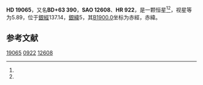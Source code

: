 {{Starbox begin
| name = HD 19065
}}
{{Starbox observe
| epoch = [[J2000.0|J2000.0]]
| constell = {{星座名待查}}<ref name=SIMBAD>{{cite web
 | url=http://simbad.u-strasbg.fr/simbad/sim-id?Ident=HR+922
 | title =Pulsating variable Star
 | publisher=Centre de Données astronomiques de Strasbourg
 | work=SIMBAD
 | accessdate=2012-07-13}}</ref><ref name=DATA>{{cite web
 | url=http://vizier.u-strasbg.fr/viz-bin/VizieR-5?-out.add=.&-source=5050&-corr=PK=HR&-out.max=9999&HR=922
 | title=VizieR Detailed Page
 | accessdate=2012-07-13
 | archive-date=2016-03-04
 | archive-url=https://web.archive.org/web/20160304233316/http://vizier.u-strasbg.fr/viz-bin/VizieR-5?-out.add=.&-source=5050&-corr=PK=HR&-out.max=9999&HR=922
 | dead-url=no
 }}</ref>
| 星官 = 
| ra = {{RA|3|7|19}}<ref name=SIMBAD /><ref name=DATA />
| dec = {{DEC|+64|3|28}}<ref name=SIMBAD /><ref name=DATA />
| appmag_v = 5.89<ref name=SIMBAD /><ref name=DATA />
}}
{{Starbox character
| class = B9V<ref name=SIMBAD /><ref name=DATA />
| b-v = -0.03<ref name=SIMBAD /><ref name=DATA />
| u-b = -0.1<ref name=SIMBAD /><ref name=DATA />
| r-i = <ref name=SIMBAD /><ref name=DATA />
| variable = 
}}
{{Starbox astrometry
| radial_v = -0.1
| prop_mo_ra = -2
| parallax = 
| p_error = 
}}
{{Starbox catalog
| names =BD+63 390，[[SAO星表|SAO]] 12608，[[HD星表|HD]] 19065，[[HR星表|HR]] 922}}
{{Starbox reference |Simbad=HR+922}}
{{Starbox end}}

'''HD 19065'''，又名'''BD+63 390'''，'''SAO 12608'''、'''HR 922'''，是一颗恒星<ref name=SIMBAD /><ref name=DATA />，视星等为5.89，位于[[銀道座標系|銀經]]137.14，[[銀道座標系|銀緯]]5，其[[B1900.0|B1900.0]]坐标为赤經{{RA|2|58|56.6}}，赤緯{{DEC|+63|5|9}}。

== 参考文献 ==
{{reflist}}

{{star-stub}}

[[Category:HD和HDE天體|19065]]
[[Category:HR天體|0922]]
[[Category:SAO天體|12608]]